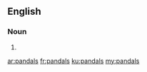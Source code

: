 ==English==

===Noun===
{{head|en|plural}}

# {{plural of|pandal|lang=en|nocat=1}}

[[ar:pandals]]
[[fr:pandals]]
[[ku:pandals]]
[[my:pandals]]